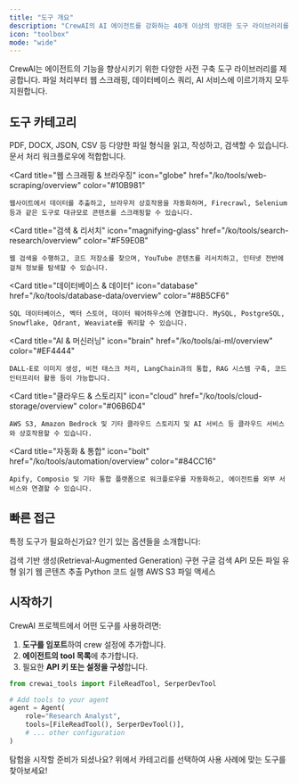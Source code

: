 ```yaml
---
title: "도구 개요"
description: "CrewAI의 AI 에이전트를 강화하는 40개 이상의 방대한 도구 라이브러리를 확인해보세요"
icon: "toolbox"
mode: "wide"
---
```


CrewAI는 에이전트의 기능을 향상시키기 위한 다양한 사전 구축 도구 라이브러리를 제공합니다. 파일 처리부터 웹 스크래핑, 데이터베이스 쿼리, AI 서비스에 이르기까지 모두 지원합니다.

## **도구 카테고리**

<CardGroup cols={2}>
  <Card
    title="파일 & 문서"
    icon="file-check"
    href="/ko/tools/file-document/overview"
    color="#3B82F6"
  >
    PDF, DOCX, JSON, CSV 등 다양한 파일 형식을 읽고, 작성하고, 검색할 수 있습니다. 문서 처리 워크플로우에 적합합니다.
  </Card>

  <Card
    title="웹 스크래핑 & 브라우징"
    icon="globe"
    href="/ko/tools/web-scraping/overview"
    color="#10B981"
  >
    웹사이트에서 데이터를 추출하고, 브라우저 상호작용을 자동화하며, Firecrawl, Selenium 등과 같은 도구로 대규모로 콘텐츠를 스크래핑할 수 있습니다.
  </Card>

  <Card
    title="검색 & 리서치"
    icon="magnifying-glass"
    href="/ko/tools/search-research/overview"
    color="#F59E0B"
  >
    웹 검색을 수행하고, 코드 저장소를 찾으며, YouTube 콘텐츠를 리서치하고, 인터넷 전반에 걸쳐 정보를 탐색할 수 있습니다.
  </Card>

  <Card
    title="데이터베이스 & 데이터"
    icon="database"
    href="/ko/tools/database-data/overview"
    color="#8B5CF6"
  >
    SQL 데이터베이스, 벡터 스토어, 데이터 웨어하우스에 연결합니다. MySQL, PostgreSQL, Snowflake, Qdrant, Weaviate를 쿼리할 수 있습니다.
  </Card>

  <Card
    title="AI & 머신러닝"
    icon="brain"
    href="/ko/tools/ai-ml/overview"
    color="#EF4444"
  >
    DALL-E로 이미지 생성, 비전 태스크 처리, LangChain과의 통합, RAG 시스템 구축, 코드 인터프리터 활용 등이 가능합니다.
  </Card>

  <Card
    title="클라우드 & 스토리지"
    icon="cloud"
    href="/ko/tools/cloud-storage/overview"
    color="#06B6D4"
  >
    AWS S3, Amazon Bedrock 및 기타 클라우드 스토리지 및 AI 서비스 등 클라우드 서비스와 상호작용할 수 있습니다.
  </Card>

  <Card
    title="자동화 & 통합"
    icon="bolt"
    href="/ko/tools/automation/overview"
    color="#84CC16"
  >
    Apify, Composio 및 기타 통합 플랫폼으로 워크플로우를 자동화하고, 에이전트를 외부 서비스와 연결할 수 있습니다.
  </Card>
</CardGroup>

## **빠른 접근**

특정 도구가 필요하신가요? 인기 있는 옵션들을 소개합니다:

<CardGroup cols={3}>
  <Card title="RAG Tool" icon="image" href="/ko/tools/ai-ml/ragtool">
    검색 기반 생성(Retrieval-Augmented Generation) 구현
  </Card>
  <Card title="Serper Dev" icon="book-atlas" href="/ko/tools/search-research/serperdevtool">
    구글 검색 API
  </Card>
  <Card title="File Read" icon="file" href="/ko/tools/file-document/filereadtool">
    모든 파일 유형 읽기
  </Card>
  <Card title="Scrape Website" icon="globe" href="/ko/tools/web-scraping/scrapewebsitetool">
    웹 콘텐츠 추출
  </Card>
  <Card title="Code Interpreter" icon="code" href="/ko/tools/ai-ml/codeinterpretertool">
    Python 코드 실행
  </Card>
  <Card title="S3 Reader" icon="cloud" href="/ko/tools/cloud-storage/s3readertool">
    AWS S3 파일 액세스
  </Card>
</CardGroup>

## **시작하기**

CrewAI 프로젝트에서 어떤 도구를 사용하려면:

1. **도구를 임포트**하여 crew 설정에 추가합니다.
2. **에이전트의 tool 목록**에 추가합니다.
3. 필요한 **API 키 또는 설정을 구성**합니다.

```python
from crewai_tools import FileReadTool, SerperDevTool

# Add tools to your agent
agent = Agent(
    role="Research Analyst",
    tools=[FileReadTool(), SerperDevTool()],
    # ... other configuration
)
```

탐험을 시작할 준비가 되셨나요? 위에서 카테고리를 선택하여 사용 사례에 맞는 도구를 찾아보세요!